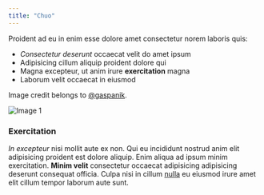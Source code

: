```yaml
---
title: "Chuo"
---
```


Proident ad eu in enim esse dolore amet consectetur norem laboris quis:

- *Consectetur deserunt* occaecat velit do amet ipsum
- Adipisicing cillum aliquip proident dolore qui
- Magna excepteur, ut anim irure **exercitation** magna
- Laborum velit occaecat in eiusmod

Image credit belongs to <a href="https://unsplash.com/@gaspanik" target="_blank" rel="noopener norefferer">@gaspanik</a>.

<Container max_width={500}>

![Image 1](masaaki-komori-de3LJ2uzE5I-unsplash.jpg)

</Container>

### Exercitation

*In excepteur* nisi mollit aute ex non. Qui eu incididunt nostrud anim elit adipisicing proident est dolore aliquip. Enim aliqua ad ipsum minim exercitation. **Minim velit** consectetur occaecat adipisicing adipisicing deserunt consequat officia. Culpa nisi in cillum [nulla](https://example.com) eu eiusmod irure amet elit cillum tempor laborum aute sunt.
